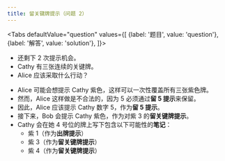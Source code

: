 ```yaml
---
title: 留关键牌提示（问题 2）
---
```



<BeginnersGuideProgress id="critical-save-question-2" />

<Tabs
  defaultValue="question"
  values={[
    {label: '题目', value: 'question'},
    {label: '解答', value: 'solution'},
  ]}>
<TabItem value="question">

- 还剩下 2 次提示机会。
- Cathy 有三张连续的关键牌。
- Alice 应该采取什么行动？

</TabItem>
<TabItem value="solution">

- Alice 可能会想提示 Cathy 紫色，这样可以一次性覆盖所有三张紫色牌。
- 然而，Alice 这样做是不合法的，因为 5 必须通过**留 5 提示**来保留。
- 因此，Alice 应该提示 Cathy 数字 5，作为**留 5 提示**。
- 接下来，Bob 会提示 Cathy 紫色，作为对紫 3 的**留关键牌提示**。
- Cathy 会在她 4 号位的牌上写下包含以下可能性的**笔记**：
  - 紫 1（作为**出牌提示**）
  - 紫 3（作为**留关键牌提示**）
  - 紫 4（作为**留关键牌提示**）

</TabItem>
</Tabs>

<CriticalSaveQuestion2 />
